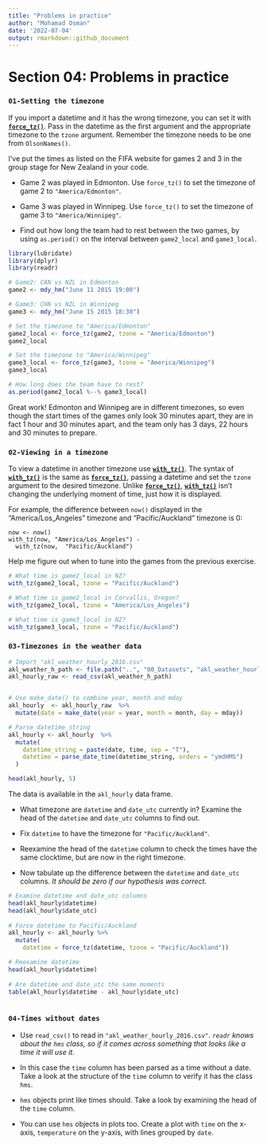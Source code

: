 ```yaml
---
title: "Problems in practice"
author: "Mohamad Osman"
date: '2022-07-04'
output: rmarkdown::github_document
---
```


# **Section 04: Problems in practice**

### **`01-Setting the timezone`**

If you import a datetime and it has the wrong timezone, you can set it with [**`force_tz()`**](https://www.rdocumentation.org/packages/lubridate/versions/1.8.0/topics/force_tz). Pass in the datetime as the first argument and the appropriate timezone to the `tzone` argument. Remember the timezone needs to be one from `OlsonNames()`.

I've put the times as listed on the FIFA website for games 2 and 3 in the group stage for New Zealand in your code.

-   Game 2 was played in Edmonton. Use `force_tz()` to set the timezone of game 2 to `"America/Edmonton"`.

-   Game 3 was played in Winnipeg. Use `force_tz()` to set the timezone of game 3 to `"America/Winnipeg"`.

-   Find out how long the team had to rest between the two games, by using `as.period()` on the interval between `game2_local` and `game3_local`.

```r
library(lubridate)
library(dplyr)
library(readr)

```

```r
# Game2: CAN vs NZL in Edmonton
game2 <- mdy_hm("June 11 2015 19:00")

# Game3: CHN vs NZL in Winnipeg
game3 <- mdy_hm("June 15 2015 18:30")

# Set the timezone to "America/Edmonton"
game2_local <- force_tz(game2, tzone = "America/Edmonton")
game2_local

# Set the timezone to "America/Winnipeg"
game3_local <- force_tz(game3, tzone = "America/Winnipeg")
game3_local

# How long does the team have to rest?
as.period(game2_local %--% game3_local)
```

Great work! Edmonton and Winnipeg are in different timezones, so even though the start times of the games only look 30 minutes apart, they are in fact 1 hour and 30 minutes apart, and the team only has 3 days, 22 hours and 30 minutes to prepare.

### **`02-Viewing in a timezone`**

To view a datetime in another timezone use [**`with_tz()`**](https://www.rdocumentation.org/packages/lubridate/versions/1.8.0/topics/with_tz). The syntax of [**`with_tz()`**](https://www.rdocumentation.org/packages/lubridate/versions/1.8.0/topics/with_tz) is the same as [**`force_tz()`**](https://www.rdocumentation.org/packages/lubridate/versions/1.8.0/topics/force_tz), passing a datetime and set the `tzone` argument to the desired timezone. Unlike [**`force_tz()`**](https://www.rdocumentation.org/packages/lubridate/versions/1.8.0/topics/force_tz), [**`with_tz()`**](https://www.rdocumentation.org/packages/lubridate/versions/1.8.0/topics/with_tz) isn't changing the underlying moment of time, just how it is displayed.

For example, the difference between `now()` displayed in the "America/Los_Angeles" timezone and "Pacific/Auckland" timezone is 0:

    now <- now()
    with_tz(now, "America/Los_Angeles") - 
      with_tz(now,  "Pacific/Auckland")

Help me figure out when to tune into the games from the previous exercise.

```r
# What time is game2_local in NZ?
with_tz(game2_local, tzone = "Pacific/Auckland")

# What time is game2_local in Corvallis, Oregon?
with_tz(game2_local, tzone = "America/Los_Angeles")

# What time is game3_local in NZ?
with_tz(game3_local, tzone = "Pacific/Auckland")
```

### **`03-Timezones in the weather data`** 

```r
# Import "akl_weather_hourly_2016.csv"
akl_weather_h_path <- file.path("..", "00_Datasets", "akl_weather_hourly_2016.csv")
akl_hourly_raw <- read_csv(akl_weather_h_path)


# Use make_date() to combine year, month and mday 
akl_hourly  <- akl_hourly_raw  %>% 
  mutate(date = make_date(year = year, month = month, day = mday))

# Parse datetime_string 
akl_hourly <- akl_hourly  %>% 
  mutate(
    datetime_string = paste(date, time, sep = "T"),
    datetime = parse_date_time(datetime_string, orders = "ymdHMS")
  )

head(akl_hourly, 5)

```

The data is available in the `akl_hourly` data frame.

-   What timezone are `datetime` and `date_utc` currently in? Examine the head of the `datetime` and `date_utc` columns to find out.

-   Fix `datetime` to have the timezone for `"Pacific/Auckland"`.

-   Reexamine the head of the `datetime` column to check the times have the same clocktime, but are now in the right timezone.

-   Now tabulate up the difference between the `datetime` and `date_utc` columns. *It should be zero if our hypothesis was correct*.

```r
# Examine datetime and date_utc columns
head(akl_hourly$datetime)
head(akl_hourly$date_utc)
  
# Force datetime to Pacific/Auckland
akl_hourly <- akl_hourly %>%
  mutate(
    datetime = force_tz(datetime, tzone = "Pacific/Auckland"))

# Reexamine datetime
head(akl_hourly$datetime)
  
# Are datetime and date_utc the same moments
table(akl_hourly$datetime - akl_hourly$date_utc)
  
```

### **`04-Times without dates`**

-   Use `read_csv()` to read in `"akl_weather_hourly_2016.csv"`. *`readr` knows about the `hms` class, so if it comes across something that looks like a time it will use it.*

-   In this case the `time` column has been parsed as a time without a date. Take a look at the structure of the `time` column to verify it has the class `hms`.

-   `hms` objects print like times should. Take a look by examining the head of the `time` column.

-   You can use `hms` objects in plots too. Create a plot with `time` on the x-axis, `temperature` on the y-axis, with lines grouped by `date`.

```r

```

\






\

\
